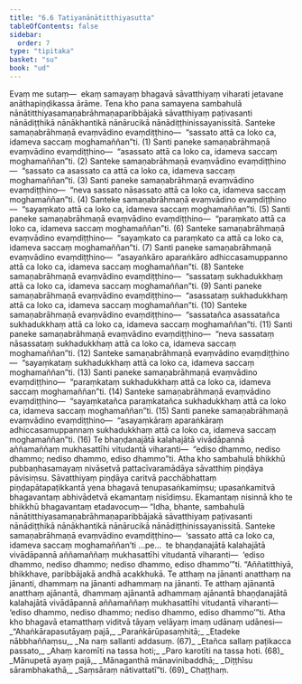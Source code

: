 ```yaml
---
title: "6.6 Tatiyanānātitthiyasutta"
tableOfContents: false
sidebar:
  order: 7
type: "tipitaka"
basket: "su"
book: "ud"
---
```



<DynamicBreadcrumb />

<Division number="56" book="ud">

<Paragraph number="549" book="ud">
Evaṃ me sutaṃ—  ekaṃ samayaṃ bhagavā sāvatthiyaṃ viharati jetavane anāthapiṇḍikassa ārāme. Tena kho pana samayena sambahulā nānātitthiyasamaṇabrāhmaṇaparibbājakā sāvatthiyaṃ paṭivasanti nānādiṭṭhikā nānākhantikā nānārucikā nānādiṭṭhinissayanissitā.
</Paragraph>

<Paragraph number="550" book="ud">
Santeke samaṇabrāhmaṇā evaṃvādino evaṃdiṭṭhino—  “sassato attā ca loko ca, idameva saccaṃ moghamaññan”ti. (1)
</Paragraph>

<Paragraph number="551" book="ud">
Santi paneke samaṇabrāhmaṇā evaṃvādino evaṃdiṭṭhino—  “asassato attā ca loko ca, idameva saccaṃ moghamaññan”ti. (2)
</Paragraph>

<Paragraph number="552" book="ud">
Santeke samaṇabrāhmaṇā evaṃvādino evaṃdiṭṭhino—  “sassato ca asassato ca attā ca loko ca, idameva saccaṃ moghamaññan”ti. (3)
</Paragraph>

<Paragraph number="553" book="ud">
Santi paneke samaṇabrāhmaṇā evaṃvādino evaṃdiṭṭhino—  “neva sassato nāsassato attā ca loko ca, idameva saccaṃ moghamaññan”ti. (4)
</Paragraph>

<Paragraph number="554" book="ud">
Santeke samaṇabrāhmaṇā evaṃvādino evaṃdiṭṭhino—  “sayaṃkato attā ca loko ca, idameva saccaṃ moghamaññan”ti. (5)
</Paragraph>

<Paragraph number="555" book="ud">
Santi paneke samaṇabrāhmaṇā evaṃvādino evaṃdiṭṭhino—  “paraṃkato attā ca loko ca, idameva saccaṃ moghamaññan”ti. (6)
</Paragraph>

<Paragraph number="556" book="ud">
Santeke samaṇabrāhmaṇā evaṃvādino evaṃdiṭṭhino—  “sayaṃkato ca paraṃkato ca attā ca loko ca, idameva saccaṃ moghamaññan”ti. (7)
</Paragraph>

<Paragraph number="557" book="ud">
Santi paneke samaṇabrāhmaṇā evaṃvādino evaṃdiṭṭhino—  “asayaṅkāro aparaṅkāro adhiccasamuppanno attā ca loko ca, idameva saccaṃ moghamaññan”ti. (8)
</Paragraph>

<Paragraph number="558" book="ud">
Santeke samaṇabrāhmaṇā evaṃvādino evaṃdiṭṭhino—  “sassataṃ sukhadukkhaṃ attā ca loko ca, idameva saccaṃ moghamaññan”ti. (9)
</Paragraph>

<Paragraph number="559" book="ud">
Santi paneke samaṇabrāhmaṇā evaṃvādino evaṃdiṭṭhino—  “asassataṃ sukhadukkhaṃ attā ca loko ca, idameva saccaṃ moghamaññan”ti. (10)
</Paragraph>

<Paragraph number="560" book="ud">
Santeke samaṇabrāhmaṇā evaṃvādino evaṃdiṭṭhino—  “sassatañca asassatañca sukhadukkhaṃ attā ca loko ca, idameva saccaṃ moghamaññan”ti. (11)
</Paragraph>

<Paragraph number="561" book="ud">
Santi paneke samaṇabrāhmaṇā evaṃvādino evaṃdiṭṭhino—  “neva sassataṃ nāsassataṃ sukhadukkhaṃ attā ca loko ca, idameva saccaṃ moghamaññan”ti. (12)
</Paragraph>

<Paragraph number="562" book="ud">
Santeke samaṇabrāhmaṇā evaṃvādino evaṃdiṭṭhino—  “sayaṃkataṃ sukhadukkhaṃ attā ca loko ca, idameva saccaṃ moghamaññan”ti. (13)
</Paragraph>

<Paragraph number="563" book="ud">
Santi paneke samaṇabrāhmaṇā evaṃvādino evaṃdiṭṭhino—  “paraṃkataṃ sukhadukkhaṃ attā ca loko ca, idameva saccaṃ moghamaññan”ti. (14)
</Paragraph>

<Paragraph number="564" book="ud">
Santeke samaṇabrāhmaṇā evaṃvādino evaṃdiṭṭhino—  “sayaṃkatañca paraṃkatañca sukhadukkhaṃ attā ca loko ca, idameva saccaṃ moghamaññan”ti. (15)
</Paragraph>

<Paragraph number="565" book="ud">
Santi paneke samaṇabrāhmaṇā evaṃvādino evaṃdiṭṭhino—  “asayaṃkāraṃ aparaṅkāraṃ adhiccasamuppannaṃ sukhadukkhaṃ attā ca loko ca, idameva saccaṃ moghamaññan”ti. (16)
</Paragraph>

<Paragraph number="566" book="ud">
Te bhaṇḍanajātā kalahajātā vivādāpannā aññamaññaṃ mukhasattīhi vitudantā viharanti—  “ediso dhammo, nediso dhammo; nediso dhammo, ediso dhammo”ti.
</Paragraph>

<Paragraph number="567" book="ud">
Atha kho sambahulā bhikkhū pubbaṇhasamayaṃ nivāsetvā pattacīvaramādāya sāvatthiṃ piṇḍāya pāvisiṃsu. Sāvatthiyaṃ piṇḍāya caritvā pacchābhattaṃ piṇḍapātapaṭikkantā yena bhagavā tenupasaṅkamiṃsu; upasaṅkamitvā bhagavantaṃ abhivādetvā ekamantaṃ nisīdiṃsu. Ekamantaṃ nisinnā kho te bhikkhū bhagavantaṃ etadavocuṃ—
</Paragraph>

<Paragraph number="568" book="ud">
“Idha, bhante, sambahulā nānātitthiyasamaṇabrāhmaṇaparibbājakā sāvatthiyaṃ paṭivasanti nānādiṭṭhikā nānākhantikā nānārucikā nānādiṭṭhinissayanissitā.
</Paragraph>

<Paragraph number="569" book="ud">
Santeke samaṇabrāhmaṇā evaṃvādino evaṃdiṭṭhino—  ‘sassato attā ca loko ca, idameva saccaṃ moghamaññan’ti …pe…  te bhaṇḍanajātā kalahajātā vivādāpannā aññamaññaṃ mukhasattīhi vitudantā viharanti—  ‘ediso dhammo, nediso dhammo; nediso dhammo, ediso dhammo’”ti.
</Paragraph>

<Paragraph number="570" book="ud">
“Aññatitthiyā, bhikkhave, paribbājakā andhā acakkhukā. Te atthaṃ na jānanti anatthaṃ na jānanti, dhammaṃ na jānanti adhammaṃ na jānanti. Te atthaṃ ajānantā anatthaṃ ajānantā, dhammaṃ ajānantā adhammaṃ ajānantā bhaṇḍanajātā kalahajātā vivādāpannā aññamaññaṃ mukhasattīhi vitudantā viharanti—  ‘ediso dhammo, nediso dhammo; nediso dhammo, ediso dhammo’”ti.
</Paragraph>

<Paragraph number="571" book="ud">
Atha kho bhagavā etamatthaṃ viditvā tāyaṃ velāyaṃ imaṃ udānaṃ udānesi—
</Paragraph>

<Paragraph number="572" type="verses" book="ud">
_“Ahaṅkārapasutāyaṃ pajā,_  
_Paraṅkārūpasaṃhitā;_  
_Etadeke nābbhaññaṃsu,_  
_Na naṃ sallanti addasuṃ. (67)_  

</Paragraph>

<Paragraph number="573" type="verses" book="ud">
_Etañca sallaṃ paṭikacca passato,_  
_Ahaṃ karomīti na tassa hoti;_  
_Paro karotīti na tassa hoti. (68)_  

</Paragraph>

<Paragraph number="574" type="verses" book="ud">
_Mānupetā ayaṃ pajā,_  
_Mānaganthā mānavinibaddhā;_  
_Diṭṭhīsu sārambhakathā,_  
_Saṃsāraṃ nātivattatī”ti. (69)_  


</Paragraph>
</Division>

<Paragraph number="575" type="center" book="ud">
Chaṭṭhaṃ.
</Paragraph>